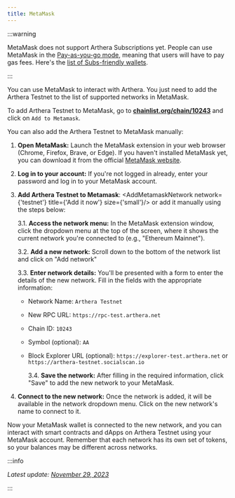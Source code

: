 ```yaml
---
title: MetaMask
---
```


:::warning

MetaMask does not support Arthera Subscriptions yet. People can use MetaMask in the [Pay-as-you-go mode](https://docs.arthera.net/learn/about-arthera/transaction-fees#pay-as-you-go-mode), meaning that users will have to pay gas fees. Here's the [list of Subs-friendly wallets](https://docs.arthera.net/learn/subs-friendly-wallets/).

:::

You can use MetaMask to interact with Arthera. You just need to add the Arthera Testnet to the list of supported networks in MetaMask.

To add Arthera Testnet to MetaMask, go to **[chainlist.org/chain/10243](https://chainlist.org/chain/10243)** and click on `Add to Metamask`.

You can also add the Arthera Testnet to MetaMask manually:

1. **Open MetaMask:**
   Launch the MetaMask extension in your web browser (Chrome, Firefox, Brave, or Edge). If you haven't installed MetaMask yet, you can download it from the official [MetaMask website](https://metamask.io/download/).

2. **Log in to your account:**
   If you're not logged in already, enter your password and log in to your MetaMask account.

3. **Add Arthera Testnet to Metamask**: <AddMetamaskNetwork network={'testnet'} title={'Add it now'} size={'small'}/> or add it manually using the steps below:

   3.1. **Access the network menu:**
   In the MetaMask extension window, click the dropdown menu at the top of the screen, where it shows the current network you're connected to (e.g., "Ethereum Mainnet").

   3.2. **Add a new network:** Scroll down to the bottom of the network list and click on "Add network"

   3.3. **Enter network details:** You'll be presented with a form to enter the details of the new network. Fill in the fields with the appropriate information:

   - Network Name: `Arthera Testnet`
   - New RPC URL: `https://rpc-test.arthera.net`
   - Chain ID: `10243`
   - Symbol (optional): `AA`
   - Block Explorer URL (optional): `https://explorer-test.arthera.net` or `https://arthera-testnet.socialscan.io`

     3.4. **Save the network:** After filling in the required information, click "Save" to add the new network to your MetaMask.

4. **Connect to the new network:** Once the network is added, it will be available in the network dropdown menu. Click on the new network's name to connect to it.

Now your MetaMask wallet is connected to the new network, and you can interact with smart contracts and dApps on Arthera Testnet using your MetaMask account.
Remember that each network has its own set of tokens, so your balances may be different across networks.

:::info

_Latest update: [November 29, 2023](https://github.com/artheranet/arthera-docs)_

:::
